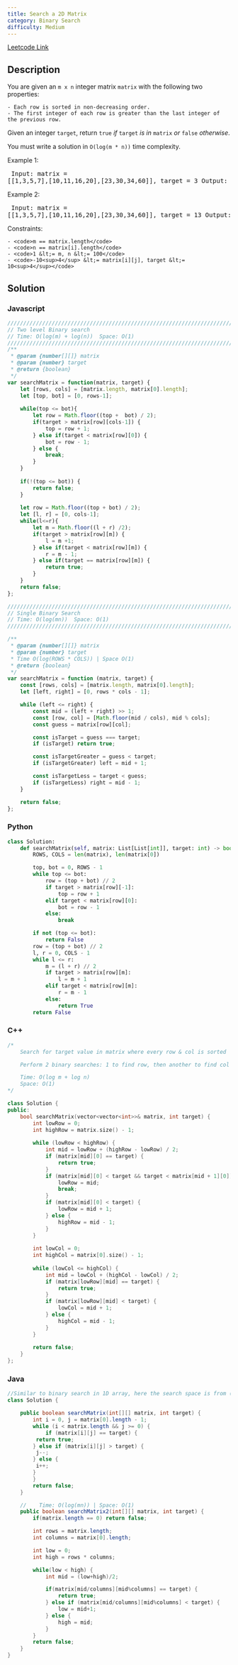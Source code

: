 ```yaml
---
title: Search a 2D Matrix
category: Binary Search
difficulty: Medium
---
```


<Callout>

[Leetcode Link](https://leetcode.com/problems/search-a-2d-matrix)

</Callout>

## Description
You are given an <code>m x n</code> integer matrix <code>matrix</code> with the following two properties:


	- Each row is sorted in non-decreasing order.
	- The first integer of each row is greater than the last integer of the previous row.


Given an integer <code>target</code>, return <code>true</code> *if* <code>target</code> *is in* <code>matrix</code> *or* <code>false</code> *otherwise*.

You must write a solution in <code>O(log(m * n))</code> time complexity.

 
Example 1:
<Image alt="" src="https://assets.leetcode.com/uploads/2020/10/05/mat.jpg" width={322} height={242} />
<br /><pre className="overflow-x-auto">
Input: matrix = [[1,3,5,7],[10,11,16,20],[23,30,34,60]], target = 3
Output: true
</pre>

Example 2:
<Image alt="" src="https://assets.leetcode.com/uploads/2020/10/05/mat2.jpg" width={322} height={242} />
<br /><pre className="overflow-x-auto">
Input: matrix = [[1,3,5,7],[10,11,16,20],[23,30,34,60]], target = 13
Output: false
</pre>

 
Constraints:


	- <code>m == matrix.length</code>
	- <code>n == matrix[i].length</code>
	- <code>1 &lt;= m, n &lt;= 100</code>
	- <code>-10<sup>4</sup> &lt;= matrix[i][j], target &lt;= 10<sup>4</sup></code>



## Solution

### Javascript
```javascript
//////////////////////////////////////////////////////////////////////////////
// Two level Binary search
// Time: O(log(m) + log(n))  Space: O(1)
//////////////////////////////////////////////////////////////////////////////
/**
 * @param {number[][]} matrix
 * @param {number} target
 * @return {boolean}
 */
var searchMatrix = function(matrix, target) {
    let [rows, cols] = [matrix.length, matrix[0].length];
    let [top, bot] = [0, rows-1];
    
    while(top <= bot){
        let row = Math.floor((top +  bot) / 2);
        if(target > matrix[row][cols-1]) {
            top = row + 1;
        } else if(target < matrix[row][0]) {
            bot = row - 1; 
        } else {
            break;
        }
    }
    
    if(!(top <= bot)) {
        return false;
    }
    
    let row = Math.floor((top + bot) / 2);
    let [l, r] = [0, cols-1];
    while(l<=r){
        let m = Math.floor((l + r) /2);
        if(target > matrix[row][m]) {
            l = m +1;
        } else if(target < matrix[row][m]) {
            r = m - 1;
        } else if(target == matrix[row][m]) {
            return true;
        }
    }
    return false;
};

//////////////////////////////////////////////////////////////////////////////
// Single Binary Search
// Time: O(log(mn))  Space: O(1)
//////////////////////////////////////////////////////////////////////////////

/**
 * @param {number[][]} matrix
 * @param {number} target
 * Time O(log(ROWS * COLS)) | Space O(1)
 * @return {boolean}
 */
var searchMatrix = function (matrix, target) {
    const [rows, cols] = [matrix.length, matrix[0].length];
    let [left, right] = [0, rows * cols - 1];

    while (left <= right) {
        const mid = (left + right) >> 1;
        const [row, col] = [Math.floor(mid / cols), mid % cols];
        const guess = matrix[row][col];

        const isTarget = guess === target;
        if (isTarget) return true;

        const isTargetGreater = guess < target;
        if (isTargetGreater) left = mid + 1;

        const isTargetLess = target < guess;
        if (isTargetLess) right = mid - 1;
    }

    return false;
};

```
### Python
```python
class Solution:
    def searchMatrix(self, matrix: List[List[int]], target: int) -> bool:
        ROWS, COLS = len(matrix), len(matrix[0])

        top, bot = 0, ROWS - 1
        while top <= bot:
            row = (top + bot) // 2
            if target > matrix[row][-1]:
                top = row + 1
            elif target < matrix[row][0]:
                bot = row - 1
            else:
                break

        if not (top <= bot):
            return False
        row = (top + bot) // 2
        l, r = 0, COLS - 1
        while l <= r:
            m = (l + r) // 2
            if target > matrix[row][m]:
                l = m + 1
            elif target < matrix[row][m]:
                r = m - 1
            else:
                return True
        return False

```
### C++
```cpp
/*
    Search for target value in matrix where every row & col is sorted

    Perform 2 binary searches: 1 to find row, then another to find col

    Time: O(log m + log n)
    Space: O(1)
*/

class Solution {
public:
    bool searchMatrix(vector<vector<int>>& matrix, int target) {
        int lowRow = 0;
        int highRow = matrix.size() - 1;
        
        while (lowRow < highRow) {
            int mid = lowRow + (highRow - lowRow) / 2;
            if (matrix[mid][0] == target) {
                return true;
            }
            if (matrix[mid][0] < target && target < matrix[mid + 1][0]) {
                lowRow = mid;
                break;
            }
            if (matrix[mid][0] < target) {
                lowRow = mid + 1;
            } else {
                highRow = mid - 1;
            }
        }
        
        int lowCol = 0;
        int highCol = matrix[0].size() - 1;
        
        while (lowCol <= highCol) {
            int mid = lowCol + (highCol - lowCol) / 2;
            if (matrix[lowRow][mid] == target) {
                return true;
            }
            if (matrix[lowRow][mid] < target) {
                lowCol = mid + 1;
            } else {
                highCol = mid - 1;
            }
        }
        
        return false;
    }
};

```
### Java
```java
//Similar to binary search in 1D array, here the search space is from (0,0) to (m-1,n-1)
class Solution {

    public boolean searchMatrix(int[][] matrix, int target) {
        int i = 0, j = matrix[0].length - 1;
        while (i < matrix.length && j >= 0) {
            if (matrix[i][j] == target) {
		 return true;
	    } else if (matrix[i][j] > target) {
		 j--;
	    } else {
		 i++;
	    }
        }
        return false;
    }

    //    Time: O(log(mn)) | Space: O(1)
    public boolean searchMatrix2(int[][] matrix, int target) {
        if(matrix.length == 0) return false;

        int rows = matrix.length;
        int columns = matrix[0].length;

        int low = 0;
        int high = rows * columns;

        while(low < high) {
            int mid = (low+high)/2;

            if(matrix[mid/columns][mid%columns] == target) {
                return true;
            } else if (matrix[mid/columns][mid%columns] < target) {
                low = mid+1;
            } else {
                high = mid;
            }
        }
        return false;
    }
}

```


